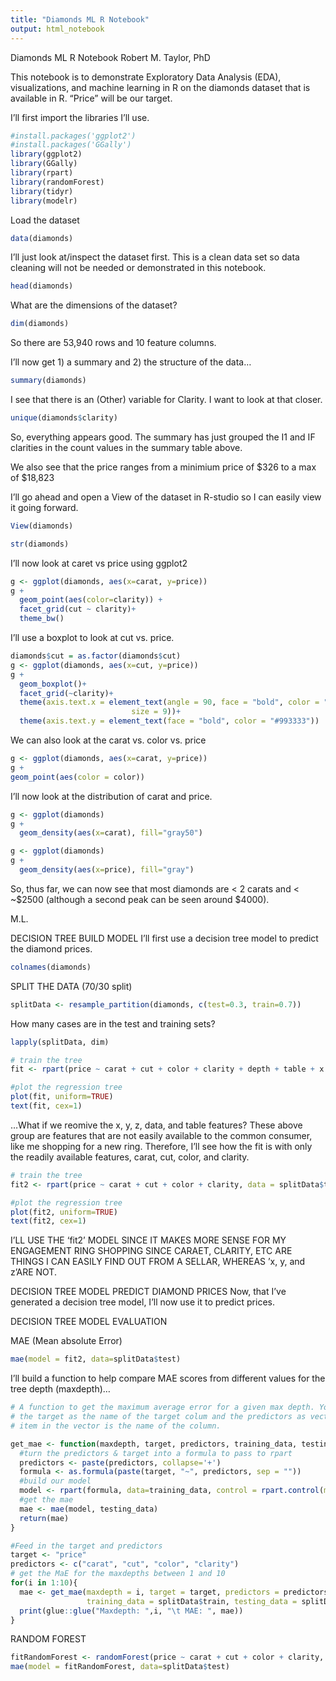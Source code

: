 ```yaml
---
title: "Diamonds ML R Notebook"
output: html_notebook
---
```

Diamonds ML R Notebook
Robert M. Taylor, PhD


This notebook is to demonstrate Exploratory Data Analysis (EDA), visualizations, and machine learning in R on the diamonds dataset that is available in R. "Price" will be our target.

I'll first import the libraries I'll use.
```r
#install.packages('ggplot2')
#install.packages('GGally')
library(ggplot2)
library(GGally)
library(rpart)
library(randomForest)
library(tidyr)
library(modelr)
```

Load the dataset
```r
data(diamonds)
```

I'll just look at/inspect the dataset first. This is a clean data set so data cleaning will not be needed or demonstrated in this notebook.
```r
head(diamonds)
```

What are the dimensions of the dataset?
```r
dim(diamonds)
```

So there are 53,940 rows and 10 feature columns.

I'll now get 1) a summary and 2) the structure of the data...
```r
summary(diamonds)
```

I see that there is an (Other) variable for Clarity. I want to look at that closer.
```r
unique(diamonds$clarity)
```

So, everything appears good. The summary has just grouped the I1 and IF clarities in the count values in the summary table above. 

We also see that the price ranges from a minimium price of $326 to a max of $18,823

I'll go ahead and open a View of the dataset in R-studio so I can easily view it going forward.
```r
View(diamonds)
```
```r
str(diamonds)
```

I'll now look at caret vs price using ggplot2 

```r
g <- ggplot(diamonds, aes(x=carat, y=price))
g + 
  geom_point(aes(color=clarity)) +
  facet_grid(cut ~ clarity)+
  theme_bw()
```

I'll use a boxplot to look at cut vs. price. 

```r
diamonds$cut = as.factor(diamonds$cut)
g <- ggplot(diamonds, aes(x=cut, y=price))
g +
  geom_boxplot()+
  facet_grid(~clarity)+
  theme(axis.text.x = element_text(angle = 90, face = "bold", color = "#993333", 
                           size = 9))+
  theme(axis.text.y = element_text(face = "bold", color = "#993333"))
```
We can also look at the carat vs. color vs. price
```r
g <- ggplot(diamonds, aes(x=carat, y=price))
g +
geom_point(aes(color = color))
```
I'll now look at the distribution of carat and price.

```r
g <- ggplot(diamonds)
g +
  geom_density(aes(x=carat), fill="gray50")
```


```r
g <- ggplot(diamonds)
g +
  geom_density(aes(x=price), fill="gray")
```
So, thus far, we can now see that most diamonds are < 2 carats and < ~$2500 (although a second peak can be seen around $4000). 

M.L.

DECISION TREE
BUILD MODEL
I'll first use a decision tree model to predict the diamond prices.
```r
colnames(diamonds)
```

SPLIT THE DATA (70/30 split)

```r
splitData <- resample_partition(diamonds, c(test=0.3, train=0.7))
```

How many cases are in the test and training sets?

```r
lapply(splitData, dim) 
```

```r
# train the tree
fit <- rpart(price ~ carat + cut + color + clarity + depth + table + x + y + z, data = splitData$train)
```

```r
#plot the regression tree
plot(fit, uniform=TRUE)
text(fit, cex=1)

```

...What if we reomive the x, y, z, data, and table features?
These above group are features that are not easily available to the common consumer, like me shopping for a new ring.
Therefore, I'll see how the fit is with only the readily available features, carat, cut, color, and clarity.

```r
# train the tree
fit2 <- rpart(price ~ carat + cut + color + clarity, data = splitData$train)
```

```r
#plot the regression tree
plot(fit2, uniform=TRUE)
text(fit2, cex=1)

```

I'LL USE THE 'fit2' MODEL SINCE IT MAKES MORE SENSE FOR MY ENGAGEMENT RING SHOPPING SINCE CARAET, CLARITY, ETC ARE THINGS I CAN EASILY FIND OUT FROM A SELLAR, WHEREAS 'x, y, and z'ARE NOT.


DECISION TREE MODEL
PREDICT DIAMOND PRICES
Now, that I've generated a decision tree model, I'll now use it to predict prices.

DECISION TREE MODEL
EVALUATION

MAE (Mean absolute Error)
```r
mae(model = fit2, data=splitData$test)
```

I'll build a function to help compare MAE scores from different values for the tree depth (maxdepth)...

```r
# A function to get the maximum average error for a given max depth. You should pass in
# the target as the name of the target colum and the predictors as vector where each
# item in the vector is the name of the column.

get_mae <- function(maxdepth, target, predictors, training_data, testing_data){
  #turn the predictors & target into a formula to pass to rpart 
  predictors <- paste(predictors, collapse='+')
  formula <- as.formula(paste(target, "~", predictors, sep = ""))
  #build our model
  model <- rpart(formula, data=training_data, control = rpart.control(maxdepth = maxdepth))
  #get the mae
  mae <- mae(model, testing_data)
  return(mae)
}
```


```r
#Feed in the target and predictors
target <- "price"
predictors <- c("carat", "cut", "color", "clarity")
# get the MaE for the maxdepths between 1 and 10
for(i in 1:10){
  mae <- get_mae(maxdepth = i, target = target, predictors = predictors,
                 training_data = splitData$train, testing_data = splitData$test)
  print(glue::glue("Maxdepth: ",i, "\t MAE: ", mae))
}
```

RANDOM FOREST

```r
fitRandomForest <- randomForest(price ~ carat + cut + color + clarity, data=splitData$train)
mae(model = fitRandomForest, data=splitData$test)
```






